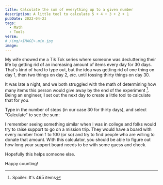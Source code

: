 ```yaml
---
title: Calculate the sum of everything up to a given number
description: A little tool to calculate 5 + 4 + 3 + 2 + 1
pubDate: 2022-04-23
tags:
  - Math
  - Tools
verse:
# /img/<IMAGE>.min.jpg
image:
---
```



My wife showed me a Tik Tok series where someone was decluttering their life by getting rid of an increasing amount of items every day for 30 days. That's kind of hard to type out, but the idea was getting rid of one thing on day 1, then two things on day 2, _etc._ until tossing thirty things on day 30.

It was late a night, and we both struggled with the math of determining how many items this person would give away by the end of the experiment [^1]. Being an engineer, I set out the next day to create a little tool to calculate that for you.

Type in the number of steps (in our case 30 for thirty days), and select "Calculate" to see the sum:

<CumulativeSum client:idle />

I remember seeing something similar when I was in college and folks would try to raise support to go on a mission trip. They would have a board with every number from 1 to 100 (or so) and try to find people who are willing to donate that amount. With this calculator, you should be able to figure out how long your support board needs to be with some guess and check.

Hopefully this helps someone else.

Happy counting!

[^1]: Spoiler: It's 465 items
